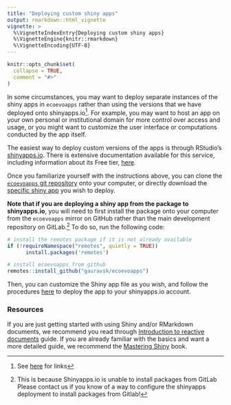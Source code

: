 ```yaml
---
title: "Deploying custom shiny apps"
output: rmarkdown::html_vignette
vignette: >
  %\VignetteIndexEntry{Deploying custom shiny apps}
  %\VignetteEngine{knitr::rmarkdown}
  %\VignetteEncoding{UTF-8}
---
```


```r
knitr::opts_chunk$set(
  collapse = TRUE,
  comment = "#>"
)
```

In some circumstances, you may want to deploy separate instances of the shiny apps in `ecoevoapps` rather than using the versions that we have deployed onto shinyapps.io^[See [here]() for links]. For example, you may want to host an app on your own personal or institutional domain for more control over access and usage, or you might want to customize the user interface or computations conducted by the app itself. 

The easiest way to deploy custom versions of the apps is through RStudio's [shinyapps.io](https://www.shinyapps.io/). There is extensive documentation available for this service, including information about its Free tier,  [here](https://docs.rstudio.com/shinyapps.io/). 

Once you familiarize yourself with the instructions above, you can clone the [`ecoevoapps` git repository](https://gitlab.com/ecoevoapps/ecoevoapps) onto your computer, or directly download the [specific shiny app](https://gitlab.com/ecoevoapps/ecoevoapps/-/tree/master/inst) you wish to deploy. 

**Note that if you are deploying a shiny app from the package to shinyapps.io**, you will need to first install the package onto your computer from the `ecoevoapps` mirror on GitHub rather than the main development repository on GitLab.^[This is because Shinyapps.io is unable to install packages from GitLab Please contact us if you know of a way to configure the shinyapps deployment to install packages from Gitlab!] To do so, run the following code:

```r
# install the remotes package if it is not already available
if (!requireNamespace("remotes", quietly = TRUE))
      install.packages('remotes')

# install ecoevoapps from github
remotes::install_github("gauravsk/ecoevoapps")
```

Then, you can customize the Shiny app file as you wish, and follow the procedures [here](https://docs.rstudio.com/shinyapps.io/getting-started.html#deploying-applications) to deploy the app to your shinyapps.io account. 

### Resources
If you are just getting started with using Shiny and/or RMarkdown documents, we recommend you read through [Introduction to reactive documents](https://shiny.rstudio.com/articles/interactive-docs.html) guide. If you are already familiar with the basics and want a more detailed guide, we recommend the  [Mastering Shiny](https://mastering-shiny.org/) book.
